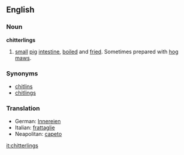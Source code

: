 ==English==
===Noun===
'''chitterlings'''
#[[small]] [[pig]] [[intestine]], [[boiled]] and [[fried]].  Sometimes prepared with [[hog maws]].

===Synonyms===
*[[chitlins]]
*[[chitlings]]

===Translation===
*German: [[Innereien]]
*Italian: [[frattaglie]]
*Neapolitan: [[capeto]]

[[it:chitterlings]]